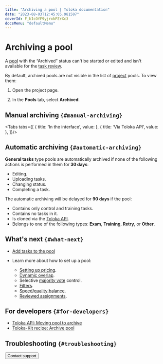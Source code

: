 ```yaml
---
title: "Archiving a pool | Toloka documentation"
date: "2023-08-03T12:45:05.981507"
coverId: F_bIcOYF9yjrxkPZrXc3
docsMenu: "defaultMenu"
---
```



# Archiving a pool

A [pool](/docs/glossary#pool) with the “Archived” status can't be started or edited and isn't available for the [task review](/docs/guide/accept).

By default, archived pools are not visible in the list of [project](/docs/glossary#project) pools. To view them:

1. Open the project page.

1. In the **Pools** tab, select **Archived**.

## Manual archiving `{#manual-archiving}`

<Tabs tabs={[
  { title: 'In the interface', value: <PoolArchiveList1/> },
  { title: 'Via Toloka API', value: <PoolArchiveList2/> },
]}/>

## Automatic archiving `{#automatic-archiving}`

**General tasks** type pools are automatically archived if none of the following actions is performed in them for **30 days**:

- Editing.
- Uploading tasks.
- Changing status.
- Completing a task.

The automatic archiving will be delayed for **90 days** if the pool:

- Contains only control and training tasks.
- Contains no tasks in it.
- Is cloned via the [Toloka API](https://toloka.ai/docs/api/api-reference/#post-/pools/-id-/clone).
- Belongs to one of the following types: **Exam**, **Training**, **Retry**, or **Other**.

## What's next `{#what-next}`

- [Add tasks to the pool](/docs/guide/pool)
- Learn more about how to set up a pool:

    - [Setting up pricing](/docs/guide/dynamic-pricing).
    - [Dynamic overlap](/docs/guide/dynamic-overlap).
    - Selective [majority vote](/docs/guide/selective-mvote) control.
    - [Filters](/docs/guide/filters).
    - [Speed/quality balance](/docs/guide/adjust).
    - [Reviewed assignments](/docs/guide/offline-accept).

## For developers `{#for-developers}`

- [Toloka API: Moving pool to archive](https://toloka.ai/docs/api/api-reference/#post-/pools/-id-/archive)
- [Toloka-Kit recipe: Archive pool](/docs/toloka-kit/recipes/archive-pool)

## Troubleshooting `{#troubleshooting}`

<FaqDeletePool/>

<FaqPoolStorageTime/>

<FaqWhereClosedPool/>

<FaqPoolArchivingParameters/>

<FaqAcceptTasksFromArchivedPool/>

<Button view="defaultInverse" size="l" type="link" url="/docs/guide/troubleshooting/support?form-source=guide-pool-archive">Contact support</Button>